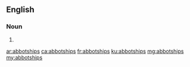 ==English==

===Noun===
{{head|en|noun plural form}}

# {{plural of|abbotship|lang=en}}

[[ar:abbotships]]
[[ca:abbotships]]
[[fr:abbotships]]
[[ku:abbotships]]
[[mg:abbotships]]
[[my:abbotships]]